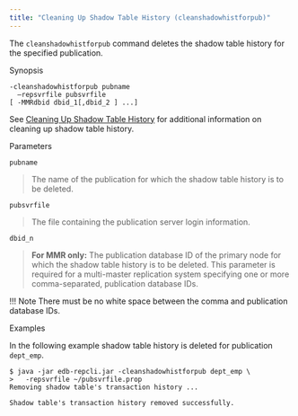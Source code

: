 ```yaml
---
title: "Cleaning Up Shadow Table History (cleanshadowhistforpub)"
---
```


<div id="clean_shadow_table_history" class="registered_link"></div>

The `cleanshadowhistforpub` command deletes the shadow table history for the specified publication.

Synopsis

```text
-cleanshadowhistforpub pubname
  –repsvrfile pubsvrfile
[ -MMRdbid dbid_1[,dbid_2 ] ...]
```

See [Cleaning Up Shadow Table History](#clean_shadow_table_history) for additional information on cleaning up shadow table history.

Parameters

`pubname`

> The name of the publication for which the shadow table history is to be deleted.

`pubsvrfile`

> The file containing the publication server login information.

`dbid_n`

> **For MMR only:** The publication database ID of the primary node for which the shadow table history is to be deleted. This parameter is required for a multi-master replication system specifying one or more comma-separated, publication database IDs.

!!! Note
    There must be no white space between the comma and publication database IDs.

Examples

In the following example shadow table history is deleted for publication `dept_emp`.

```text
$ java -jar edb-repcli.jar -cleanshadowhistforpub dept_emp \
>   -repsvrfile ~/pubsvrfile.prop
Removing shadow table's transaction history ...

Shadow table's transaction history removed successfully.
```
